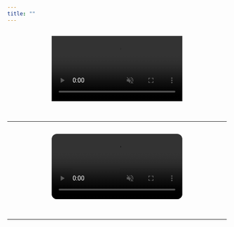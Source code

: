 ```yaml
---
title: ""
---
```


<div style="width: 100%; display: flex; justify-content: center; margin-bottom: 2rem;">
  <video autoplay muted loop playsinline 
         style="width: 100%; max-width: 1000px; height: auto; display: block; border: none;">
    <source src="logo.mp4" type="video/mp4">
  </video>
</div>

---

<div style="display: flex; justify-content: center; margin-bottom: 2rem;">
  <video autoplay muted loop playsinline 
         style="width: 100%; max-width: 1600px; height: auto; border-radius: 12px;">
    <source src="This is Me.mp4" type="video/mp4">
  </video>
</div>

---